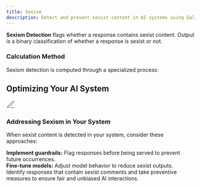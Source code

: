 ```yaml
---
title: Sexism
description: Detect and prevent sexist content in AI systems using Galileo's Sexism Metric to identify and mitigate biased responses.
---
```



<DefinitionCard>
  <strong>Sexism Detection</strong> flags whether a response contains sexist content. Output is a binary classification of whether a response is sexist or not.
</DefinitionCard>

### Calculation Method
Sexism detection is computed through a specialized process:

<Steps>
  <Step title="We leverage a Small Language Model (SLM) trained on open-source and internal datasets." />
  <Step title="Our model's accuracy on the Explainable Detection of Online Sexism dataset (open-source) is 83%." />
</Steps>

## Optimizing Your AI System

<Card>
  <div style={{display: 'flex', alignItems: 'center', gap: '0.5rem', marginBottom: '0.75rem'}}>
    <div style={{fontSize: '1.25rem', color: 'var(--primary-color)'}}>
      <svg xmlns="http://www.w3.org/2000/svg" width="24" height="24" viewBox="0 0 24 24" fill="none" stroke="currentColor" strokeWidth="2" strokeLinecap="round" strokeLinejoin="round">
        <path d="M12 20h9"></path><path d="M16.5 3.5a2.121 2.121 0 0 1 3 3L7 19l-4 1 1-4L16.5 3.5z"></path>
      </svg>
    </div>
    <h3 style={{margin: 0, fontSize: '1.25rem', fontWeight: '600'}}>Addressing Sexism in Your System</h3>
  </div>
  
  When sexist content is detected in your system, consider these approaches:
      
  <div style={{marginTop: '1rem', paddingTop: '0.75rem', borderTop: '1px solid rgba(209, 213, 219, 0.33)'}}>
    <strong>Implement guardrails:</strong> Flag responses before being served to prevent future occurrences.
  </div>
  
  <div style={{marginTop: '0.75rem', paddingTop: '0.75rem', borderTop: '1px solid rgba(209, 213, 219, 0.33)'}}>
    <strong>Fine-tune models:</strong> Adjust model behavior to reduce sexist outputs.
  </div>
</Card>

<Note>
Identify responses that contain sexist comments and take preventive measures to ensure fair and unbiased AI interactions.
</Note>

